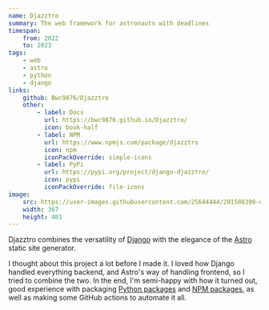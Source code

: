 ```yaml
---
name: Djazztro
summary: The web framework for astronauts with deadlines
timespan:
    from: 2022
    to: 2023
tags:
    - web
    - astro
    - python
    - django
links:
    github: Bwc9876/Djazztro
    other:
        - label: Docs
          url: https://bwc9876.github.io/Djazztro/
          icon: book-half
        - label: NPM
          url: https://www.npmjs.com/package/djazztro
          icon: npm
          iconPackOverride: simple-icons
        - label: PyPi
          url: https://pypi.org/project/django-djazztro/
          icon: pypi
          iconPackOverride: file-icons
image:
    src: https://user-images.githubusercontent.com/25644444/201508399-c98f41ab-3790-4c20-b82c-5b47ff3370f2.png
    width: 367
    height: 401
---
```



Djazztro combines the versatility of [Django](https://www.djangoproject.com/)
with the elegance of the [Astro](https://astro.build) static site generator.

I thought about this project a lot before I made it. I loved how Django handled
everything backend, and Astro's way of handling frontend, so I tried to combine
the two.
In the end, I'm semi-happy with how it turned out, good experience with packaging
[Python packages](https://pypi.org/project/django-djazztro/)
and [NPM packages](https://www.npmjs.com/package/djazztro),
as well as making some GitHub actions
to automate it all.
